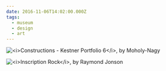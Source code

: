 ```yaml
---
date: 2016-11-06T14:02:00.000Z
tags:
  - museum
  - design
  - art
---
```

![](../../assets/art/20161106-constructions.jpg "<i>Constructions - Kestner Portfolio 6</i>, by Moholy-Nagy")

![](../../assets/art/20161106-inscription-rock.jpg "<i>Inscription Rock</i>, by Raymond Jonson")